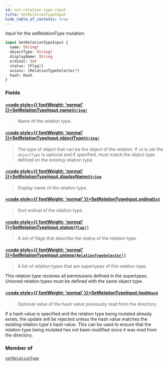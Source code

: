 ```yaml
---
id: set-relation-type-input
title: SetRelationTypeInput
hide_table_of_contents: true
---
```








Input for the setRelationType mutation.

```graphql
input SetRelationTypeInput {
  name: String!
  objectType: String!
  displayName: String
  ordinal: Int
  status: [Flag!]
  unions: [RelationTypeSelector!]
  hash: Hash
}
```


### Fields

#### [<code style={{ fontWeight: 'normal' }}>SetRelationTypeInput.<b>name</b></code>](#)<Bullet />[`String!`](/docs/v1/directory-api-reference/schema/common/scalars/string) <Badge class="secondary" text="non-null"/> <Badge class="secondary" text="scalar"/> <Badge class="secondary" text="common"/>
> Name of the relation type.
> 

#### [<code style={{ fontWeight: 'normal' }}>SetRelationTypeInput.<b>objectType</b></code>](#)<Bullet />[`String!`](/docs/v1/directory-api-reference/schema/common/scalars/string) <Badge class="secondary" text="non-null"/> <Badge class="secondary" text="scalar"/> <Badge class="secondary" text="common"/>
> The type of object that can be the object of the relation. If `id` is set the `objectType` is optional and if
specified, must match the object type defined on the existing relation type.
> 

#### [<code style={{ fontWeight: 'normal' }}>SetRelationTypeInput.<b>displayName</b></code>](#)<Bullet />[`String`](/docs/v1/directory-api-reference/schema/common/scalars/string) <Badge class="secondary" text="scalar"/> <Badge class="secondary" text="common"/>
> Display name of the relation type.
> 

#### [<code style={{ fontWeight: 'normal' }}>SetRelationTypeInput.<b>ordinal</b></code>](#)<Bullet />[`Int`](/docs/v1/directory-api-reference/schema/common/scalars/int) <Badge class="secondary" text="scalar"/> <Badge class="secondary" text="common"/>
> Sort ordinal of the relation type.
> 

#### [<code style={{ fontWeight: 'normal' }}>SetRelationTypeInput.<b>status</b></code>](#)<Bullet />[`[Flag!]`](/docs/v1/directory-api-reference/schema/common/enums/flag) <Badge class="secondary" text="list"/> <Badge class="secondary" text="enum"/> <Badge class="secondary" text="common"/>
> A set of flags that describe the status of the relation type.
> 

#### [<code style={{ fontWeight: 'normal' }}>SetRelationTypeInput.<b>unions</b></code>](#)<Bullet />[`[RelationTypeSelector!]`](/docs/v1/directory-api-reference/schema/relation-types/inputs/relation-type-selector) <Badge class="secondary" text="list"/> <Badge class="secondary" text="input"/> <Badge class="secondary" text="relation-types"/>
> A list of relation types that are supertypes of this relation type.

This relation type receives all permissions defined in the supertypes.
Unioned relation types must be defined with the same object type.
> 

#### [<code style={{ fontWeight: 'normal' }}>SetRelationTypeInput.<b>hash</b></code>](#)<Bullet />[`Hash`](/docs/v1/directory-api-reference/schema/common/scalars/hash) <Badge class="secondary" text="scalar"/> <Badge class="secondary" text="common"/>
> Optional value of the hash value previously read from the directory.

If a hash value is specified and the relation type being mutated already exists, the update will be rejected unless the hash
value matches the existing relation type's hash value.
This can be used to ensure that the relation type being mutated has not been modified since it was read from the directory.
> 



### Member of

[`setRelationType`](/docs/v1/directory-api-reference/schema/relation-types/mutations/set-relation-type)  <Badge class="secondary" text="mutation"/>



